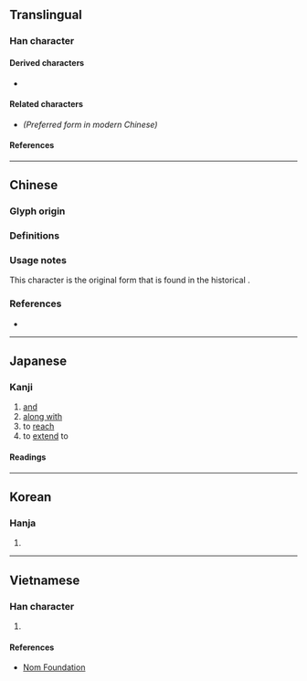 {{also|暨}}
{{character info}}
==Translingual==

===Han character===
{{Han char|rn=72|rad=日|as=12|sn=16|four=21106|canj=HUAM|ids=⿱旣旦}}

====Derived characters====
* {{l|mul|[[𡃢]]}} <!-- Note: 櫭, 𩽙 are derived from 暨 not 曁 in Unicode -->

====Related characters====
* {{l|mul|[[暨]]}} ''(Preferred form in modern Chinese)''

====References====
{{Han ref|kx=0500.020|dkj=14165|hdz=21531.070|uh=66C1}}

----

==Chinese==

===Glyph origin===
{{Han etym}}

===Definitions===
{{zh-see|暨}}

===Usage notes===
This character is the original form that is found in the historical {{w|Kangxi dictionary}}.

===References===
* {{R:twedu|A01818-001}}

----

==Japanese==

===Kanji===
{{ja-kanji|grade=|rs=日12}}

# [[and]]
# [[along with]]
# to [[reach]]
# to [[extend]] to

====Readings====
{{ja-readings
|on=き
|kun=およ-ぶ
}}

----

==Korean==

===Hanja===
{{ko-hanja|hangeul=기|eumhun=|rv=gi|mr=ki|y=ki}}

# {{rfdef|ko|sort=日12}}

----

==Vietnamese==

===Han character===
{{vi-readings|rs=日12|reading=hí}}

# {{rfdef|vi|sort=日12}}

====References====
* [http://nomfoundation.org/common/nom_details.php?codepoint=66c1 Nom Foundation]